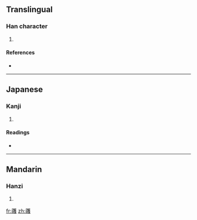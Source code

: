 {{also|彟}}
==Translingual==

===Han character===
{{Han char|rn=58|rad=彐|as=23|sn=26|four=|canj=尸戈廿人水 (SITOE)}}

# {{defn|Han|sort=彐23}}

====References====
* {{Han ref|kx=0362.330|dkj=09960|dj=0681.190|hdz=20963.120|uh=5F60|ud=24416}}

----

==Japanese==

===Kanji===
{{ja-kanji|grade=|rs=彐23}}

# {{defn|Japanese|sort=彐23}}

====Readings====
* {{ja-readings|on=[[かく]] (kaku), [[わく]] (waku), [[かく]] (kaku), [[きゃく]] (kyaku), [[やく]] (yaku)|kun=[[はかる]] (hakaru)}}

----

==Mandarin==

===Hanzi===
{{cmn-hanzi|pin=[[huò]] ([[huo4]])|wg=huo<sup>4</sup>}}

# {{defn|Mandarin|sort=彐23}}

[[fr:彠]]
[[zh:彠]]